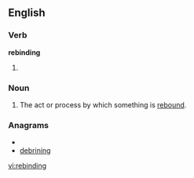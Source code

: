 ==English==

===Verb===
'''rebinding'''

# {{third-person singular of|[[rebind]]}}

===Noun===
{{en-noun}}

# The act or process by which something is [[rebind|rebound]].

===Anagrams===
* {{alphagram|bdegiinnr}}
* [[debrining#English|debrining]]

[[vi:rebinding]]